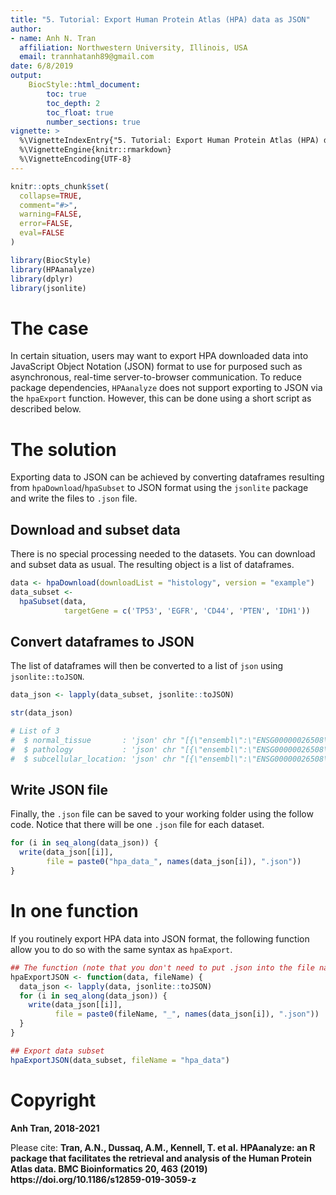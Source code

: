 ```yaml
---
title: "5. Tutorial: Export Human Protein Atlas (HPA) data as JSON"
author:
- name: Anh N. Tran
  affiliation: Northwestern University, Illinois, USA
  email: trannhatanh89@gmail.com
date: 6/8/2019
output: 
    BiocStyle::html_document:
        toc: true
        toc_depth: 2
        toc_float: true
        number_sections: true
vignette: >
  %\VignetteIndexEntry{"5. Tutorial: Export Human Protein Atlas (HPA) data as JSON"}
  %\VignetteEngine{knitr::rmarkdown}
  %\VignetteEncoding{UTF-8}
---
```


```r
knitr::opts_chunk$set(
  collapse=TRUE,
  comment="#>",
  warning=FALSE,
  error=FALSE,
  eval=FALSE
)
```

```r
library(BiocStyle)
library(HPAanalyze)
library(dplyr)
library(jsonlite)
```

# The case 
In certain situation, users may want to export HPA downloaded data into JavaScript Object Notation (JSON) format to use for purposed such as asynchronous, real-time server-to-browser communication. To reduce package dependencies, `HPAanalyze` does not support exporting to JSON via the `hpaExport` function. However, this can be done using a short script as described below.

# The solution
Exporting data to JSON can be achieved by converting dataframes resulting from `hpaDownload`/`hpaSubset` to JSON format using the `jsonlite` package and write the files to `.json` file.

## Download and subset data
There is no special processing needed to the datasets. You can download and subset data as usual. The resulting object is a list of dataframes.
```r
data <- hpaDownload(downloadList = "histology", version = "example")
data_subset <-
  hpaSubset(data,
            targetGene = c('TP53', 'EGFR', 'CD44', 'PTEN', 'IDH1'))
```

## Convert dataframes to JSON
The list of dataframes will then be converted to a list of `json` using `jsonlite::toJSON`.

```r
data_json <- lapply(data_subset, jsonlite::toJSON)

str(data_json)

# List of 3
#  $ normal_tissue       : 'json' chr "[{\"ensembl\":\"ENSG00000026508\",\"gene\":\"CD44\",\"tissue\":\"adrenal gland\",\"cell_type\":\"glandular cell"| __truncated__
#  $ pathology           : 'json' chr "[{\"ensembl\":\"ENSG00000026508\",\"gene\":\"CD44\",\"cancer\":\"breast cancer\",\"high\":1,\"medium\":6,\"low\"| __truncated__
#  $ subcellular_location: 'json' chr "[{\"ensembl\":\"ENSG00000026508\",\"gene\":\"CD44\",\"reliability\":\"Enhanced\",\"enhanced\":\"Golgi apparatus"| __truncated__
```

## Write JSON file
Finally, the `.json` file can be saved to your working folder using the follow code. Notice that there will be one `.json` file for each dataset.

```r
for (i in seq_along(data_json)) {
  write(data_json[[i]], 
        file = paste0("hpa_data_", names(data_json[i]), ".json"))
}
```

# In one function
If you routinely export HPA data into JSON format, the following function allow you to do so with the same syntax as `hpaExport`.

```r
## The function (note that you don't need to put .json into the file name)
hpaExportJSON <- function(data, fileName) {
  data_json <- lapply(data, jsonlite::toJSON)
  for (i in seq_along(data_json)) {
    write(data_json[[i]],
          file = paste0(fileName, "_", names(data_json[i]), ".json"))
  }
}

## Export data subset
hpaExportJSON(data_subset, fileName = "hpa_data")
```


# Copyright

__Anh Tran, 2018-2021 __

Please cite: __Tran, A.N., Dussaq, A.M., Kennell, T. et al. HPAanalyze: an R package that facilitates the retrieval and analysis of the Human Protein Atlas data. BMC Bioinformatics 20, 463 (2019) https://doi.org/10.1186/s12859-019-3059-z __
